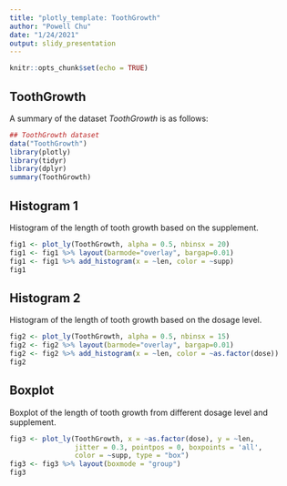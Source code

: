 ```yaml
---
title: "plotly_template: ToothGrowth"
author: "Powell Chu"
date: "1/24/2021"
output: slidy_presentation
---
```


```r
knitr::opts_chunk$set(echo = TRUE)
```

## ToothGrowth

A summary of the dataset *ToothGrowth* is as follows:
```r
## ToothGrowth dataset
data("ToothGrowth")
library(plotly)
library(tidyr)
library(dplyr)
summary(ToothGrowth)
```

## Histogram 1

Histogram of the length of tooth growth based on the supplement.

```r
fig1 <- plot_ly(ToothGrowth, alpha = 0.5, nbinsx = 20)
fig1 <- fig1 %>% layout(barmode="overlay", bargap=0.01)
fig1 <- fig1 %>% add_histogram(x = ~len, color = ~supp)
fig1
```

## Histogram 2

Histogram of the length of tooth growth based on the dosage level.

```r
fig2 <- plot_ly(ToothGrowth, alpha = 0.5, nbinsx = 15)
fig2 <- fig2 %>% layout(barmode="overlay", bargap=0.01)
fig2 <- fig2 %>% add_histogram(x = ~len, color = ~as.factor(dose))
fig2
```

## Boxplot

Boxplot of the length of tooth growth from different dosage level and supplement.

```r
fig3 <- plot_ly(ToothGrowth, x = ~as.factor(dose), y = ~len, 
                jitter = 0.3, pointpos = 0, boxpoints = 'all',
                color = ~supp, type = "box")
fig3 <- fig3 %>% layout(boxmode = "group")
fig3
```

